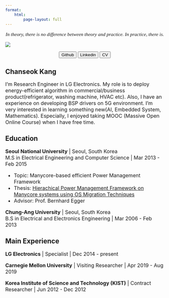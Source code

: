 ```yaml
---
format:
    html:
        page-layout: full
---
```


<p style="text-align: center; font-family: Brush Script MT; font-size: 1.1em">
*In theory, there is no difference between theory and practice. In practice, there is.*
</p>

::: {.grid}

::: {.g-col-4}
![](image/chanseok.jpg)

<p style="text-align: center;">
    <a href="https://github.com/goodboychan"> <button type="button" class="btn btn-primary me-md-2 btn-sm">Github</button></a>
    <a href="[about-es.html](https://www.linkedin.com/in/chanseokk/)"><button type="button" class="btn btn-primary me-md-2 btn-sm">Linkedin</button></a>
    <a href="docs/resume_chanseok_20200804.pdf"><button type="button" class="btn btn-primary me-md-2 btn-sm">CV</button></a>
</p>

:::

::: {.g-col-8}

## Chanseok Kang

<font size="3">I’m Research Engineer in LG Electronics. My role is to deploy energy-efficient algorithm in commercial/business product(refrigerator, washing machine, HVAC etc). Also, I have an experience on developing BSP drivers on 5G environment. I’m very interested in learning something new(AI, Embedded System, Mathematics). Especially, I enjoyed taking MOOC (Massive Open Online Course) when I have free time. </font>


## Education
<font size="3">
**Seoul National University** | Seoul, South Korea <br />
M.S in Electrical Engineering and Computer Science | Mar 2013 - Feb 2015 <br />

- Topic: Manycore-based efficient Power Management Framework
- Thesis: [Hierachical Power Management Framework on Manycore systems using OS Migration Techniques](https://s-space.snu.ac.kr/bitstream/10371/123113/1/000000024733.pdf)
- Advisor: Prof. Bernhard Egger

**Chung-Ang University** | Seoul, South Korea <br />
B.S in Electrical and Electronics Engineering | Mar 2006 - Feb 2013 
</font>

## Main Experience
<font size="3">
**LG Electronics** | Specialist | Dec 2014 - present

**Carnegie Mellon University** | Visiting Researcher | Apr 2019 - Aug 2019

**Korea Institute of Science and Technology (KIST)** | Contract Researcher | Jun 2012 - Dec 2012
</font>
:::

:::


